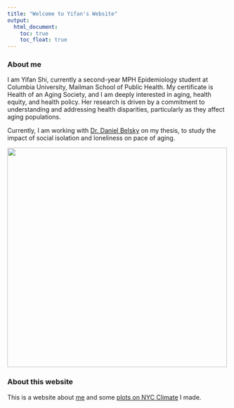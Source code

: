 ```yaml
---
title: "Welcome to Yifan's Website"
output: 
  html_document:
    toc: true
    toc_float: true
---
```

### About me
I am Yifan Shi, currently a second-year MPH Epidemiology student at Columbia University, Mailman School of Public Health. My certificate is Health of an Aging Society, and I am deeply interested in aging, health equity, and health policy. Her research is driven by a commitment to understanding and addressing health disparities, particularly as they affect aging populations. 

Currently, I am working with [Dr. Daniel Belsky](https://www.belskylab.com/) on my thesis, to study the impact of social isolation and loneliness on pace of aging. 

![](https://images.squarespace-cdn.com/content/v1/611479dc15fb7275bd53d852/5d9b4915-8aa5-420f-8e2e-ab2612366b4e/Yifan.jpg?format=1500w){ width=500px }


### About this website
This is a website about [me](resume.html) and some [plots on NYC Climate](plots.html) I made.
